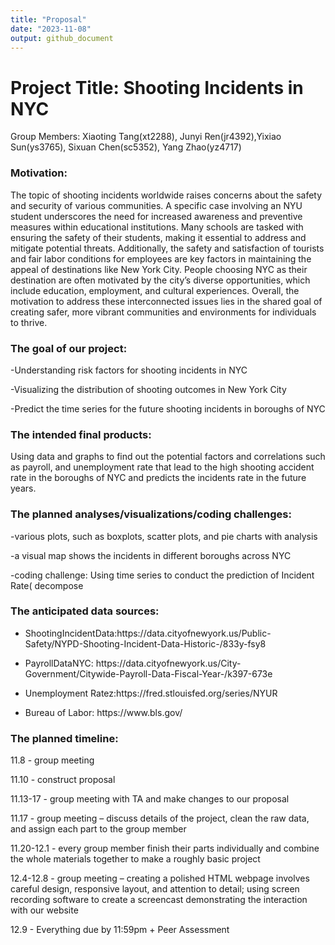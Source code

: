 ```yaml
---
title: "Proposal"
date: "2023-11-08"
output: github_document
---
```


# Project Title: Shooting Incidents in NYC

Group Members: Xiaoting Tang(xt2288), Junyi Ren(jr4392),Yixiao Sun(ys3765), Sixuan Chen(sc5352), Yang Zhao(yz4717)

### Motivation:

The topic of shooting incidents worldwide raises concerns about the safety and security of various communities. A specific case involving an NYU student underscores the need for increased awareness and preventive measures within educational institutions. Many schools are tasked with ensuring the safety of their students, making it essential to address and mitigate potential threats. Additionally, the safety and satisfaction of tourists and fair labor conditions for employees are key factors in maintaining the appeal of destinations like New York City. People choosing NYC as their destination are often motivated by the city's diverse opportunities, which include education, employment, and cultural experiences. Overall, the motivation to address these interconnected issues lies in the shared goal of creating safer, more vibrant communities and environments for individuals to thrive.

### The goal of our project:
-Understanding risk factors for shooting incidents in NYC

-Visualizing the distribution of shooting outcomes in New York City

-Predict the time series for the future shooting incidents in boroughs of NYC

### The intended final products:

Using data and graphs to find out the potential factors and correlations such as payroll, and unemployment rate that lead to the high shooting accident rate in the boroughs of NYC and predicts the incidents rate in the future years.

### The planned analyses/visualizations/coding challenges:
-various plots, such as boxplots, scatter plots, and pie charts with analysis

-a visual map shows the incidents in different boroughs across NYC

-coding challenge:  Using time series to conduct the prediction of Incident Rate( decompose

### The anticipated data sources:
- ShootingIncidentData:https://data.cityofnewyork.us/Public-Safety/NYPD-Shooting-Incident-Data-Historic-/833y-fsy8

- PayrollDataNYC: https://data.cityofnewyork.us/City-Government/Citywide-Payroll-Data-Fiscal-Year-/k397-673e

- Unemployment Ratez:https://fred.stlouisfed.org/series/NYUR

- Bureau of Labor: https://www.bls.gov/

### The planned timeline:

11.8 - group meeting

11.10 - construct proposal

11.13-17 - group meeting with TA and make changes to our proposal

11.17 - group meeting – discuss details of the project, clean the raw data, and assign each part to the group member

11.20-12.1 - every group member finish their parts individually and combine the whole materials together to make a roughly basic project

12.4-12.8 - group meeting – creating a polished HTML webpage involves careful design, responsive layout, and attention to detail; using screen recording software to create a screencast demonstrating the interaction with our website

12.9 - Everything due by 11:59pm + Peer Assessment




